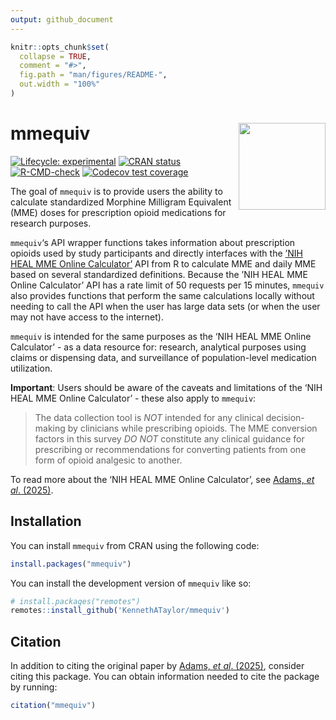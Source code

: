```yaml
---
output: github_document
---
```


<!-- README.md is generated from README.Rmd. Please edit that file -->

```r
knitr::opts_chunk$set(
  collapse = TRUE,
  comment = "#>",
  fig.path = "man/figures/README-",
  out.width = "100%"
)
```

# mmequiv <img src="man/figures/logo.png" align="right" height="139"/>

<!-- badges: start -->

[![Lifecycle: experimental](https://img.shields.io/badge/lifecycle-experimental-orange.svg)](https://lifecycle.r-lib.org/articles/stages.html#experimental) [![CRAN status](https://www.r-pkg.org/badges/version/mmequiv)](https://CRAN.R-project.org/package=mmequiv) [![R-CMD-check](https://github.com/KennethATaylor/mmequiv/actions/workflows/R-CMD-check.yaml/badge.svg)](https://github.com/KennethATaylor/mmequiv/actions/workflows/R-CMD-check.yaml)
[![Codecov test coverage](https://codecov.io/gh/KennethATaylor/mmequiv/graph/badge.svg)](https://app.codecov.io/gh/KennethATaylor/mmequiv)
<!-- badges: end -->

The goal of `mmequiv` is to provide users the ability to calculate standardized Morphine Milligram Equivalent (MME) doses for prescription opioid medications for research purposes. 

`mmequiv`'s API wrapper functions takes information about prescription opioids used by study participants and directly interfaces with the ['NIH HEAL MME Online Calculator'](https://research-mme.wakehealth.edu/) API from R to calculate MME and daily MME based on several standardized definitions. Because the 'NIH HEAL MME Online Calculator' API has a rate limit of 50 requests per 15 minutes, `mmequiv` also provides functions that perform the same calculations locally without needing to call the API when the user has large data sets (or when the user may not have access to the internet).

`mmequiv` is intended for the same purposes as the 'NIH HEAL MME Online Calculator' - as a data resource for: research, analytical purposes using claims or dispensing data, and surveillance of population-level medication utilization.

**Important**: Users should be aware of the caveats and limitations of the 'NIH HEAL MME Online Calculator' - these also apply to `mmequiv`:

> The data collection tool is *NOT* intended for any clinical decision-making by clinicians while prescribing opioids. The MME conversion factors in this survey *DO NOT* constitute any clinical guidance for prescribing or recommendations for converting patients from one form of opioid analgesic to another.

To read more about the 'NIH HEAL MME Online Calculator', see [Adams, *et al*. (2025)](https://www.doi.org/10.1097/j.pain.0000000000003529).

## Installation

You can install `mmequiv` from CRAN using the following code:
``` r
install.packages("mmequiv")
```

You can install the development version of `mmequiv` like so:

``` r
# install.packages("remotes")
remotes::install_github('KennethATaylor/mmequiv')
```

## Citation

In addition to citing the original paper by [Adams, *et al*. (2025)](https://www.doi.org/10.1097/j.pain.0000000000003529), consider citing this package. You can obtain information needed to cite the package by running:

``` r
citation("mmequiv")
```
